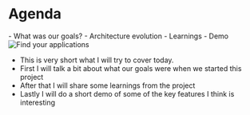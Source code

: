 

<Columns columns={2}>

<Column>
<CentralContent>

# Agenda

<div className="flex items-start gap-2 text-left">
- What was our goals?
- Architecture evolution
- Learnings
- Demo
</div>


</CentralContent>
</Column>
<Column>
<CentralContent>
<Image src={FindYourApp} alt="Find your applications" className="w-full max-w-[400px] mx-auto" />
</CentralContent>
</Column>
</Columns>

<Notes>

* This is very short what I will try to cover today.
* First I will talk a bit about what our goals were when we started this project
* After that I will share some learnings from the project
* Lastly I will do a short demo of some of the key features I think is interesting

</Notes>